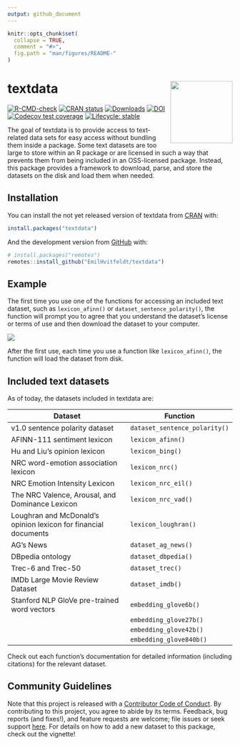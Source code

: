```yaml
---
output: github_document
---
```


<!-- README.md is generated from README.Rmd. Please edit that file -->

```r
knitr::opts_chunk$set(
  collapse = TRUE,
  comment = "#>",
  fig.path = "man/figures/README-"
)
```

# textdata <img src='man/figures/logo.png' align="right" height="139" />

<!-- badges: start -->
[![R-CMD-check](https://github.com/EmilHvitfeldt/textdata/actions/workflows/R-CMD-check.yaml/badge.svg)](https://github.com/EmilHvitfeldt/textdata/actions/workflows/R-CMD-check.yaml)
[![CRAN status](https://www.r-pkg.org/badges/version/textdata)](https://CRAN.R-project.org/package=textdata)
[![Downloads](http://cranlogs.r-pkg.org/badges/textdata)](https://cran.r-project.org/package=textdata)
[![DOI](https://zenodo.org/badge/DOI/10.5281/zenodo.3244433.svg)](https://doi.org/10.5281/zenodo.3244433)
[![Codecov test coverage](https://codecov.io/gh/EmilHvitfeldt/textdata/branch/main/graph/badge.svg)](https://app.codecov.io/gh/EmilHvitfeldt/textdata?branch=main)
[![Lifecycle: stable](https://img.shields.io/badge/lifecycle-stable-brightgreen.svg)](https://lifecycle.r-lib.org/articles/stages.html)
<!-- badges: end -->

The goal of textdata is to provide access to text-related data sets for easy access without bundling them inside a package. Some text datasets are too large to store within an R package or are licensed in such a way that prevents them from being included in an OSS-licensed package. Instead, this package provides a framework to download, parse, and store the datasets on the disk and load them when needed.

## Installation

You can install the not yet released version of textdata from [CRAN](https://CRAN.R-project.org) with:

``` r
install.packages("textdata")
```

And the development version from [GitHub](https://github.com/) with:

``` r
# install.packages("remotes")
remotes::install_github("EmilHvitfeldt/textdata")
```
## Example

The first time you use one of the functions for accessing an included text dataset, such as `lexicon_afinn()` or `dataset_sentence_polarity()`, the function will prompt you to agree that you understand the dataset's license or terms of use and then download the dataset to your computer.

![](man/figures/textdata_demo.gif)

After the first use, each time you use a function like `lexicon_afinn()`, the function will load the dataset from disk.

## Included text datasets

As of today, the datasets included in textdata are:

| Dataset                                                         | Function                      |
| --------------------------------------------------------------- | ----------------------------- |
| v1.0 sentence polarity dataset                                  | `dataset_sentence_polarity()` |
| AFINN-111 sentiment lexicon                                     | `lexicon_afinn()`             |
| Hu and Liu's opinion lexicon                                    | `lexicon_bing()`              |
| NRC word-emotion association lexicon                            | `lexicon_nrc()`               |
| NRC Emotion Intensity Lexicon                                   | `lexicon_nrc_eil()`           |
| The NRC Valence, Arousal, and Dominance Lexicon                 | `lexicon_nrc_vad()`           |
| Loughran and McDonald's opinion lexicon for financial documents | `lexicon_loughran()`          |
| AG's News                                                       | `dataset_ag_news()`           |
| DBpedia ontology                                                | `dataset_dbpedia()`           |
| Trec-6 and Trec-50                                              | `dataset_trec()`              |
| IMDb Large Movie Review Dataset	                                | `dataset_imdb()`              |
| Stanford NLP GloVe pre-trained word vectors                     | `embedding_glove6b()`         |
|                                                                 | `embedding_glove27b()`        |
|                                                                 | `embedding_glove42b()`        |
|                                                                 | `embedding_glove840b()`       |

Check out each function's documentation for detailed information (including citations) for the relevant dataset.

## Community Guidelines

Note that this project is released with a
[Contributor Code of Conduct](https://github.com/EmilHvitfeldt/textdata/blob/main/CODE_OF_CONDUCT.md).
By contributing to this project, you agree to abide by its terms. 
Feedback, bug reports (and fixes!), and feature requests are welcome; file 
issues or seek support [here](https://github.com/EmilHvitfeldt/textdata/issues).
For details on how to add a new dataset to this package, check out the vignette!

